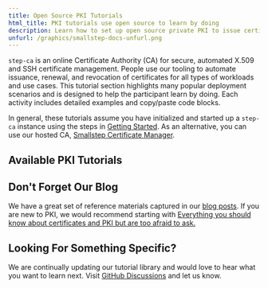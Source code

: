 ```yaml
---
title: Open Source PKI Tutorials
html_title: PKI tutorials use open source to learn by doing
description: Learn how to set up open source private PKI to issue certificates using ACME or cloud APIs. Issue X.509 certificates to humans using your identity provider.
unfurl: /graphics/smallstep-docs-unfurl.png
---
```



`step-ca` is an online Certificate Authority (CA) for secure, automated X.509 and SSH certificate management. People use our tooling to automate issuance, renewal, and revocation of certificates for all types of workloads and use cases. This tutorial section highlights many popular deployment scenarios and is designed to help the participant learn by doing. Each activity includes detailed examples and copy/paste code blocks. 

In general, these tutorials assume you have initialized and started up a `step-ca` instance using the steps in [Getting Started](/docs/step-ca/getting-started). As an alternative, you can use our hosted CA, [Smallstep Certificate Manager](/certificate-manager).


## Available PKI Tutorials

<Contents product="tutorials" />


## Don't Forget Our Blog
We have a great set of reference materials captured in our [blog posts](/blog). If you are new to PKI, we would recommend starting with [Everything you should know about certificates and PKI but are too afraid to ask.](/blog/everything-pki/)


## Looking For Something Specific?

We are continually updating our tutorial library and would love to hear what you want to learn next. Visit [GitHub Discussions](https://github.com/smallstep/certificates/discussions) and let us know.
